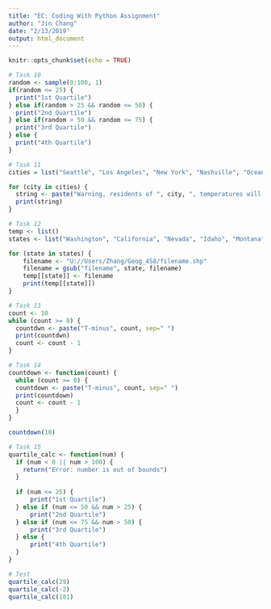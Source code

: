 ```yaml
---
title: "EC: Coding With Python Assignment"
author: "Jin Chang"
date: "2/13/2019"
output: html_document
---
```


```r
knitr::opts_chunk$set(echo = TRUE)
```

```r
# Task 10
random <- sample(0:100, 1)
if(random <= 25) {
  print("1st Quartile")
} else if(random > 25 && random <= 50) {
  print("2nd Quartile")
} else if(random > 50 && random <= 75) {
  print("3rd Quartile")
} else {
  print("4th Quartile")
}
```

```r
# Task 11
cities = list("Seattle", "Los Angeles", "New York", "Nashville", "Oceanshore", "Tacoma")

for (city in cities) {
  string <- paste("Warning, residents of ", city, ", temperatures will reach sub-zero temperatures today, please stay indoors if possible\n")
  print(string)  
}

# Task 12 
temp <- list()
states <- list("Washington", "California", "Nevada", "Idaho", "Montana", "Utah", "Colorado", "New Mexico")

for (state in states) {
    filename <- "U://Users/Zhang/Geog_458/filename.shp"
    filename = gsub("filename", state, filename)
    temp[[state]] <- filename
    print(temp[[state]])
}

# Task 13
count <- 10
while (count >= 0) {
  countdwn <- paste("T-minus", count, sep=" ")
  print(countdwn) 
  count <- count - 1
}
```

```r
# Task 14
countdown <- function(count) {
  while (count >= 0) {
  countdown <- paste("T-minus", count, sep=" ")
  print(countdown) 
  count <- count - 1
  }
}

countdown(10)

# Task 15
quartile_calc <- function(num) {
  if (num < 0 || num > 100) {
    return("Error: number is out of bounds")
  }
  
  if (num <= 25) {
      print("1st Quartile")
  } else if (num <= 50 && num > 25) {
      print("2nd Quartile") 
  } else if (num <= 75 && num > 50) {
      print("3rd Quartile")
  } else {
      print("4th Quartile")
  }
}

# Test
quartile_calc(29)
quartile_calc(-2)
quartile_calc(101)
```
